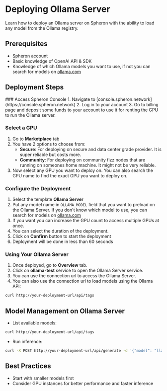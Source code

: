 
# Deploying Ollama Server

Learn how to deploy an Ollama server on Spheron with the ability to load any model from the Ollama registry.

## Prerequisites
- Spheron account
- Basic knowledge of OpenAI API & SDK
- Knowledge of which Ollama models you want to use, if not you can search for models on [ollama.com](https://ollama.com/models)

## Deployment Steps

<Steps>
### Access Spheron Console
1. Navigate to [console.spheron.network](https://console.spheron.network)
2. Log in to your account
3. Go to billing page and deposit some funds to your account to use it for renting the GPU to run the Ollama server.

### Select a GPU
1. Go to **Marketplace** tab
2. You have 2 options to choose from:
    - **Secure**: For deploying on secure and data center grade provider. It is super reliable but costs more.
    - **Community**: For deploying on community fizz nodes that are running on someones home machine. It might not be very reliable.
3. Now select any GPU you want to deploy on. You can also search the GPU name to find the exact GPU you want to deploy on.

### Configure the Deployment
1. Select the template **Ollama Server**
2. Put any model name in `OLLAMA_MODEL` field that you want to preload on the Ollama Server. If you don't know which model to use, you can search for models on [ollama.com](https://ollama.com/models)
3. If you want you can increase the GPU count to access multiple GPUs at once.
4. You can select the duration of the deployment.
5. Click on **Confirm** button to start the deployment
6. Deployment will be done in less than 60 seconds

### Using Your Ollama Server
1. Once deployed, go to **Overview** tab.
2. Click on **ollama-test** service to open the Ollama Server service.
3. You can use the connection url to access the Ollama Server.
4. You can also use the connection url to load models using the Ollama API:
```bash
curl http://your-deployment-url/api/tags
```
</Steps>


## Model Management on Ollama Server
- List available models:
```bash
curl http://your-deployment-url/api/tags
```
- Run inference:
```bash
curl -X POST http://your-deployment-url/api/generate -d '{"model": "llama2", "prompt": "Hello!"}'
```

## Best Practices
- Start with smaller models first
- Consider GPU instances for better performance and faster inference